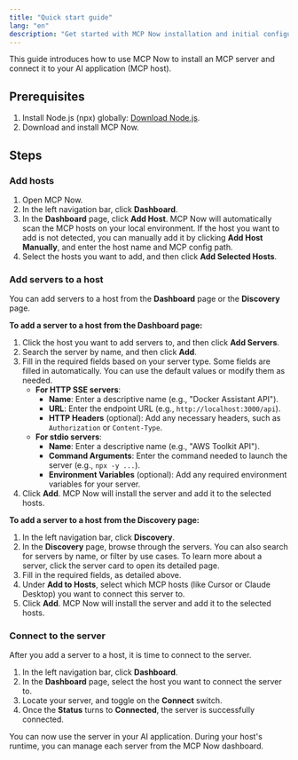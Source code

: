 ```yaml
---
title: "Quick start guide"
lang: "en"
description: "Get started with MCP Now installation and initial configuration."
---
```


This guide introduces how to use MCP Now to install an MCP server and connect it to your AI application (MCP host).

## Prerequisites

1. Install Node.js (npx) globally: [Download Node.js](https://nodejs.org/en/download).
2. Download and install MCP Now.

## Steps

### Add hosts

   1. Open MCP Now.
   2. In the left navigation bar, click **Dashboard**.
   3. In the **Dashboard** page, click **Add Host**. MCP Now will automatically scan the MCP hosts on your local environment. If the host you want to add is not detected, you can manually add it by clicking **Add Host Manually**, and enter the host name and MCP config path.
   4. Select the hosts you want to add, and then click **Add Selected Hosts**.

### Add servers to a host

You can add servers to a host from the **Dashboard** page or the **Discovery** page.
 

**To add a server to a host from the Dashboard page:**


1. Click the host you want to add servers to, and then click **Add Servers**.
2. Search the server by name, and then click **Add**.
3. Fill in the required fields based on your server type. Some fields are filled in automatically. You can use the default values or modify them as needed.
   - **For HTTP SSE servers**:
     - **Name**: Enter a descriptive name (e.g., "Docker Assistant API").
     - **URL**: Enter the endpoint URL (e.g., `http://localhost:3000/api`).
     - **HTTP Headers** (optional): Add any necessary headers, such as `Authorization` or `Content-Type`.
   - **For stdio servers**:
     - **Name**: Enter a descriptive name (e.g., "AWS Toolkit API").
     - **Command Arguments**: Enter the command needed to launch the server (e.g., `npx -y ...`).
     - **Environment Variables** (optional): Add any required environment variables for your server.
4. Click **Add**. MCP Now will install the server and add it to the selected hosts.

**To add a server to a host from the **Discovery** page:**
  1. In the left navigation bar, click **Discovery**.
  2. In the **Discovery** page, browse through the servers. You can also search for servers by name, or filter by use cases. To learn more about a server, click the server card to open its detailed page.
  3. Fill in the required fields, as detailed above.
  4. Under **Add to Hosts**, select which MCP hosts (like Cursor or Claude Desktop) you want to connect this server to.
  5. Click **Add**. MCP Now will install the server and add it to the selected hosts.

### Connect to the server

After you add a server to a host, it is time to connect to the server.

1. In the left navigation bar, click **Dashboard**.
2. In the **Dashboard** page, select the host you want to connect the server to.
3. Locate your server, and toggle on the **Connect** switch.
4. Once the **Status** turns to **Connected**, the server is successfully connected.

You can now use the server in your AI application. During your host's runtime, you can manage each server from the MCP Now dashboard.

